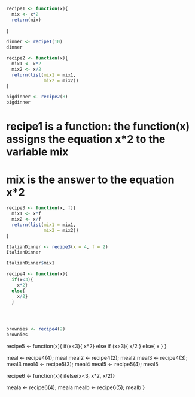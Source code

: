 ```r

recipe1 <- function(x){
  mix <- x*2
  return(mix)
  
}

dinner <- recipe1(10)
dinner

recipe2 <- function(x){
  mix1 <- x*2
  mix2 <- x/2
  return(list(mix1 = mix1,
              mix2 = mix2))
}

bigdinner <- recipe2(8)
bigdinner

```
# recipe1 is a function: the function(x) assigns the equation x*2 to the variable mix
# mix is the answer to the equation x*2
```r
recipe3 <- function(x, f){
  mix1 <- x*f
  mix2 <- x/f
  return(list(mix1 = mix1, 
              mix2 = mix2))
}

ItalianDinner <- recipe3(x = 4, f = 2)
ItalianDinner

ItalianDinner$mix1

```

```r
recipe4 <- function(x){
  if(x<3){
    x*2}
  else{
    x/2}
  }
  
  


brownies <- recipe4(2)
brownies
```

recipe5 <- function(x){
  if(x<3){
    x*2}
  else if (x>3){
    x/2
  }
  else{
    x
  }
}

meal <- recipe4(4); meal
meal2 <- recipe4(2); meal2
meal3 <- recipe4(3); meal3
meal4 <- recipe5(3); meal4
meal5 <- recipe5(4); meal5

recipe6 <- function(x){
  ifelse(x<3, x*2, x/2)}

meala <- recipe6(4); meala
mealb <- recipe6(5); mealb
}

